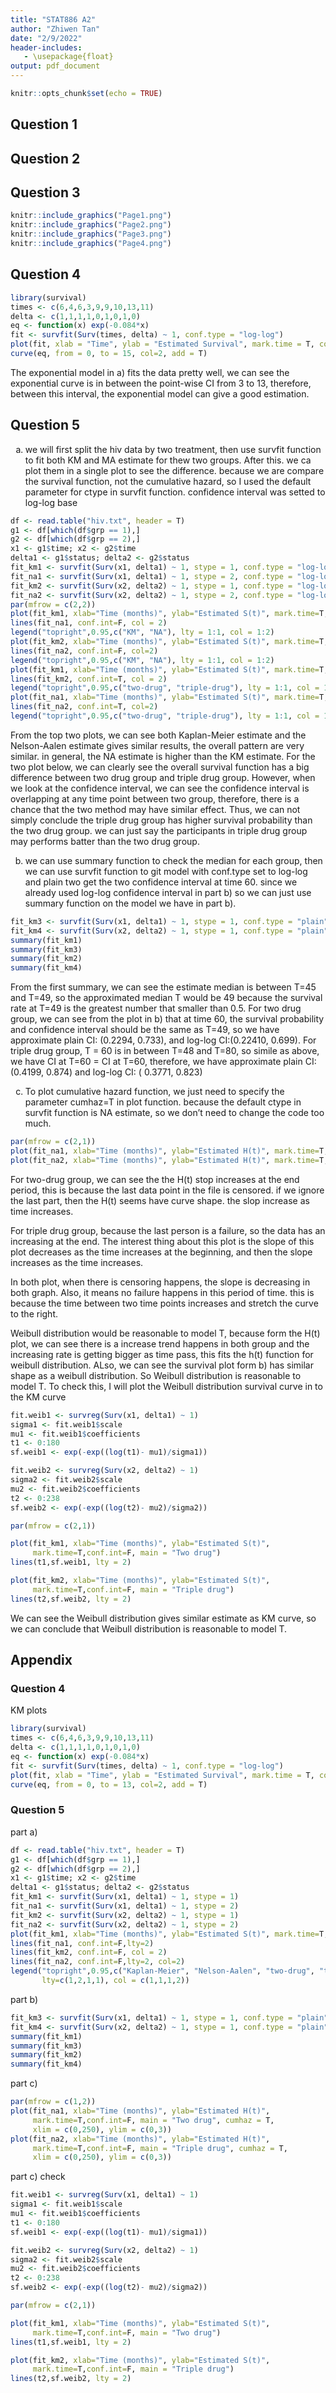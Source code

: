 ```yaml
---
title: "STAT886 A2"
author: "Zhiwen Tan"
date: "2/9/2022"
header-includes:
   - \usepackage{float}
output: pdf_document
---
```


```r
knitr::opts_chunk$set(echo = TRUE)
```

## Question 1

```{=latex}
From lecture, we know by greenwood's formula, we have\\
    \[
    \Hat{Var}[\hat{S}(t)] = [\hat{S}(t)]^2 \sum_{j:a_j<t} \frac{d_j}{n_j(n_j - d_j)}
    \]\\
    Now, let $Z = \hat{S}(t), g(Z) = log[-log \hat{S}(t)]$, then we have\\
    \begin{align*}
        g'(Z) &= \frac{d}{dZ} log[-log Z]\\
        &= \frac{-1}{log(Z)} \frac{d}{dZ} [-log(Z)] \tag{by chain rule}\\
        &= \frac{-1}{log(Z)} \frac{-1}{Z}\\
        &= \frac{1}{Zlog(Z)}\\
        &= \frac{1}{\hat{S}(t)log(\hat{S}(t))} \tag{since $Z =  \hat{S}(t)$}
    \end{align*}
    By the $\Delta$-method, we have $Var[g(Z)] \approx [g'(Z)]^2 Var(Z)$, the we have\\
    \begin{align*}
        Var[g(Z)] &= [\frac{1}{\hat{S}(t)log(\hat{S}(t))}]^2 * [\hat{S}(t)]^2 \sum_{j:a_j<t} \frac{d_j}{n_j(n_j - d_j)}\\
        &= [\frac{1}{log(\hat{S}(t))}]^2 * \sum_{j:a_j<t} \frac{d_j}{n_j(n_j - d_j)}\\
        &= [\frac{1}{log(\prod_{j:a_j < t}(1 - \frac{d_j}{n_j}))}]^2 * \sum_{j:a_j<t} \frac{d_j}{n_j(n_j - d_j)} \tag{KM estimate}\\ 
        &= [\frac{1}{\sum_{j:a_j < t}log(1 - \frac{d_j}{n_j})}]^2 * \sum_{j:a_j<t} \frac{d_j}{n_j(n_j - d_j)}\\
        &= \frac{\sum_{j:a_j<t} \frac{d_j}{n_j(n_j - d_j)}}{[\sum_{j:a_j < t}log(1 - \frac{d_j}{n_j})]^2}\\
        &= \frac{\sum_{j:a_j<t} \{d_j/n_j(n_j - d_j)\}}{{[\sum_{j:a_j < t}log(1 - d_j/n_j)]^2}}
    \end{align*}
    Now, we have proved \[\Hat{Var}\{log[-log\hat{S}(t)]\}= \frac{\sum_{j:a_j<t} \{d_j/n_j(n_j - d_j)\}}{{[\sum_{j:a_j < t}log(1 - d_j/n_j)]^2}}\]\\
    Now, we have proved \[\Hat{Var}\{log[-log\hat{S}(t)]\}= \frac{\sum_{j:a_j<t} \{d_j/n_j(n_j - d_j)\}}{{[\sum_{j:a_j < t}log(1 - d_j/n_j)]^2}}\]\\
    For confidence interval, we can use transformation method because we already have log(-log) transformation. Then let $\Psi = log[-log\hat{S}(t)]$, so we have $\Hat{Var}(\Psi) = \Hat{Var}\{log[-log\hat{S}(t)]\}$ Since we already have $\Hat{Var}\{log[-log\hat{S}(t)]\}$, so we can just use this. By the property of MLE's, we know $Z = \frac{\hat{\Psi} - \Psi}{\Hat{Var}(\Psi) ^{\frac{1}{2}}} \approx N(0,1)$. follow the same procedure from lecture, we have a CI for $\Psi$, $\Hat{\Psi_L} \le \Psi \le \Hat{\Psi_U}$ or ($\Hat{\Psi_L}, \Hat{\Psi_U}$). \\
    \begin{align*}
        \Hat{\Psi_L} &= \hat{\Psi} - Z_{1-\alpha/2}[\hat{Var}({\hat{\Psi}})]^{\frac{1}{2}}\\
        &= log[-log(\prod_{j:a_j < t}(1 - \frac{d_j}{n_j}))] - Z_{1-\alpha/2}[\frac{\sum_{j:a_j<t} \{d_j/n_j(n_j - d_j)\}}{{[\sum_{j:a_j < t}log(1 - d_j/n_j)]^2}}]^{\frac{1}{2}}\\
        \Hat{\Psi_U} &= \hat{\Psi} + Z_{1-\alpha/2}[\hat{Var}({\hat{\Psi}})]^{\frac{1}{2}}\\
        &= log[-log(\prod_{j:a_j < t}(1 - \frac{d_j}{n_j}))] + Z_{1-\alpha/2}[\frac{\sum_{j:a_j<t} \{d_j/n_j(n_j - d_j)\}}{{[\sum_{j:a_j < t}log(1 - d_j/n_j)]^2}}]^{\frac{1}{2}}\\
        P&(\Hat{\Psi_L} \le \Psi \le \Hat{\Psi_U}) = 1 - \alpha\\
        P&(\Hat{\Psi_L} \le log[-log S(t)] \le \Hat{\Psi_U}) = 1 - \alpha\\
    \end{align*}
    After this, we can apply inverse function of g() to the former CI interval to get CI for S(t) which is $(\hat{S_L}(t), \hat{S_U}(t))$.
    \begin{align*}
        P&(e^{\Hat{\Psi_L}} \le -log S(t) \le e^{\Hat{\Psi_U}}) = 1 - \alpha\\
        P&(-e^{\Hat{\Psi_L}} \le log S(t) \le -e^{\Hat{\Psi_U}}) = 1 - \alpha\\
        P&(e^{-e^{\Hat{\Psi_L}}} \le S(t) \le e^{-e^{\Hat{\Psi_U}}}) = 1 - \alpha\\
    \end{align*}
```

\newpage
## Question 2

```{=latex}
\begin{itemize}
\item[a)]
    Since $logT = \mu + \sigma W$, so $W = \frac{logT - \mu}{\sigma}$. Then we have \\
    \begin{align*}
        F_T(t) &= P(T \le t)\\
        &= P(e^{\mu + \sigma W} \le t)\\
        &= P(W \le \frac{logt - \mu}{\sigma})\\
        &= F_W(\frac{logt - \mu}{\sigma})\\
        &= 1 - e^{-e^{\frac{logt - \mu}{\sigma}}}
    \end{align*}
    Now, let $\mu = -\sigma log(\lambda), \sigma = 1/\beta$, then we have $\lambda = e^{-\mu/\sigma}, \beta = 1/\sigma$. plug this back in we have\\
    \begin{align*}
        F_T(t) &= 1 - e^{-e^{(logt + \frac{1}{\beta}log\lambda) \beta}}\\
        &= 1 - e^{-e^{(logt^\beta + log\lambda)}}\\
        &= 1 - e^{-e^{(log\lambda t^\beta)}}\\
        &= 1 - e^{-\lambda t^\beta}\\
        S_T(t) &= 1 - F_T(t)\\
        &= e^{-\lambda t^\beta} \tag{$t > 0, \lambda > 0, \beta > 0$}
    \end{align*}
    Now we can see this is the survival function of Weibull distribution, so we can conclude T has a Weibull distribution. The relationships are $\mu = -\sigma log(\lambda), \sigma = 1/\beta$.
    \item[b)]
    Since $\beta = 1/\sigma$, so we have $\beta = 1/1 =1$, Plug this back to the survival function for T, Then\\
    \[ S_T(t) =  e^{-\lambda t}\]\\
    This matches the survival function for exponential distribution, so we know T has an exponential distribution when $\sigma = 1$
\end{itemize}
```

\newpage
## Question 3

```r
knitr::include_graphics("Page1.png")
knitr::include_graphics("Page2.png")
knitr::include_graphics("Page3.png")
knitr::include_graphics("Page4.png")
```

\newpage
## Question 4

```{=latex}
\begin{itemize}
    \item[a)]
    Since we have an exponential distribution with hazard rate $\lambda$, Then \[f(t) = \lambda e^{-\lambda t}\]. From here, we have
    \begin{align*}
        L(\lambda) &= \prod_{i = 1}^n [f(t)]^{\delta_i} [S(t)]^{1-\delta_i}\\
        &= \prod_{i = 1}^n [\lambda e^{-\lambda x_i}]^{\delta_i} [e^{-\lambda x_i}]^{1-\delta_i} \tag{let $x_i$ be t at certain time point}\\
        &= \prod_{i = 1}^n [\lambda]^{\delta_i} e^{-\lambda x_i}\\
        &= [\lambda]^{\sum_{i=1}^n \delta_i} e^{-\lambda \sum_{i=1}^n x_i}\\
        \ell(\lambda) &= log([\lambda]^{\sum_{i=1}^n \delta_i} e^{-\lambda \sum_{i=1}^n x_i}) \tag{log likelihood}\\
        &= \sum_{i=1}^n \delta_i log \lambda - \lambda  \sum_{i=1}^n x_i
    \end{align*}
    Now, we have the log-likelihood function for $\lambda$, and next step is to get the mle\\
    \begin{align*}
        \ell'(\lambda) &= \frac{d}{d\lambda}(\sum_{i=1}^n \delta_i log \lambda - \lambda  \sum_{i=1}^n x_i)\\
        &= \sum_{i=1}^n \delta_i \frac{1}{\lambda} - \sum_{i=1}^n x_i\\
        0 &= \sum_{i=1}^n \delta_i \frac{1}{\lambda} - \sum_{i=1}^n x_i \tag{score equation}\\
        \hat{\lambda} &= \frac{\sum_{i=1}^n \delta_i}{\sum_{i=1}^n x_i}\\
        &= \frac{6}{6+4+6+3+9+9+10+13+11} \tag{take in values}\\
        &= 0.084
    \end{align*}\\
    Now, for mean survival time\\
    \begin{align*}
        \theta &= E(T) = \frac{1}{\lambda}\\
        \hat{\theta} &= \frac{1}{\hat{\lambda}}\tag{invariance property}\\
        &= \frac{1}{\frac{\sum_{i=1}^n \delta_i}{\sum_{i=1}^n x_i}}\\
        &= \frac{\sum_{i=1}^n x_i}{\sum_{i=1}^n \delta_i}\\
        &= 1/0.084\\
        &= 11.9
    \end{align*}\\
    Now we have the mle for both hazard rate and mean survival time.\\
    
    \item[b)]
    We can just use the KM estimate formula and greenwood's formula to get $\hat{S}(t)$, and $Var\hat{S}(t)$\\
    \begin{table}[H]
    \centering
    \begin{tabular}{|l|l|l|l|l|l|}
    \hline
    j & $a_j$ & $n_j$ & $d_j$   & $\hat{S}(t)$                    & $Var \hat{S}(t) $                                                                                 \\\hline
    1 & 3   & 9  & 1           & $1-\frac{1}{9} = \frac{8}{9}$        & $\frac{8}{9}^2 \frac{1}{9(9-1)} = 0.011$                                                                          \\\hline
    2 & 4   & 8   & 1           & $\frac{8}{9}(1-\frac{1}{8}) = \frac{7}{9}$    & $\frac{7}{9}^2 [\frac{1}{9(9-1)} + \frac{1}{8(8-1)}] = 0.019$                                                    \\\hline
    3 & 6   & 7   & 2           & $\frac{7}{9}(1-\frac{2}{7}) = \frac{5}{9}$    & $\frac{5}{9}^2 [\frac{1}{9(9-1)} + \frac{1}{8(8-1)} + \frac{2}{7(7-2)}] = 0.027$                                  \\\hline
    4 & 9   & 5   & 1           & $\frac{5}{9}(1-\frac{1}{5}) = \frac{4}{9}$    & $\frac{4}{9}^2 [\frac{1}{9(9-1)} + \frac{1}{8(8-1)} + \frac{2}{7(7-2)} + \frac{1}{5(5-1)}] = 0.027$               \\\hline
    5 & 13  & 1   & 1           & $\frac{4}{9}(1-1) = 0$                & $0^2 [\frac{1}{9(9-1)} + \frac{1}{8(8-1)} + \frac{2}{7(7-2)} + \frac{1}{5(5-1)} + \frac{1}{1-1}] = 0$ \\\hline
    \end{tabular}
    \end{table}

    \item[c)]
    we know $\hat{\mu} =$ area under $\hat{S}(t)$, so we can use the data from part b to calculate the mean\\
    \begin{align*}
        \hat{\mu} &= a_1 + \hat{S}(a_1t)(a_2 - a_1) + ... + \hat{S}(a_{k-1}t)(a_k - a_{k-1})\\
        &= 3 + 0.9*1 + 0.8*2 + 0.6*3 + 0.5*4 + 0\\
        &= 8.7
    \end{align*}
    we can see the result are not exactly the same, this may because we are assuming the survival time has exponetial distribution, but we don't make any assumption here. Also, we can see most of the censoring happends to the end of the study, so this will cause the mean estimation in the mle method be greater. in addition, the mle method will calculate integral of S(t) from 0 to $\infty$, this can also the cause a greater estimation.  Overall, this nonparametric estimate seems agree with the corresponding parametric estimate.
    \item[d)] 
    To plot the KM curve, we need to first set one vector for time and another vactor for failure status. then we can use survfit function to fit a KM curve on the two vectors, then we can plot it out. In here, I used the log-log parameter for CI, this ensure that CI will not exceed 1.
\end{itemize}
```
```r
library(survival)
times <- c(6,4,6,3,9,9,10,13,11)
delta <- c(1,1,1,1,0,1,0,1,0)
eq <- function(x) exp(-0.084*x)
fit <- survfit(Surv(times, delta) ~ 1, conf.type = "log-log")
plot(fit, xlab = "Time", ylab = "Estimated Survival", mark.time = T, conf.int = T)
curve(eq, from = 0, to = 15, col=2, add = T)
```

The exponential model in a) fits the data pretty well, we can see the exponential curve is in between the point-wise CI from 3 to 13, therefore, between this interval, the exponential model can give a good estimation.

\newpage
## Question 5

a) we will first split the hiv data by two treatment, then use survfit function to fit both KM and MA estimate for thew two groups. After this. we ca plot them in a single plot to see the difference. because we are compare the survival function, not the cumulative hazard, so I used the default parameter for ctype in survfit function. confidence interval was setted to log-log base

```r
df <- read.table("hiv.txt", header = T)
g1 <- df[which(df$grp == 1),]
g2 <- df[which(df$grp == 2),]
x1 <- g1$time; x2 <- g2$time
delta1 <- g1$status; delta2 <- g2$status
fit_km1 <- survfit(Surv(x1, delta1) ~ 1, stype = 1, conf.type = "log-log")
fit_na1 <- survfit(Surv(x1, delta1) ~ 1, stype = 2, conf.type = "log-log")
fit_km2 <- survfit(Surv(x2, delta2) ~ 1, stype = 1, conf.type = "log-log")
fit_na2 <- survfit(Surv(x2, delta2) ~ 1, stype = 2, conf.type = "log-log")
par(mfrow = c(2,2))
plot(fit_km1, xlab="Time (months)", ylab="Estimated S(t)", mark.time=T,conf.int=F, main = "Two drug")
lines(fit_na1, conf.int=F, col = 2)
legend("topright",0.95,c("KM", "NA"), lty = 1:1, col = 1:2)
plot(fit_km2, xlab="Time (months)", ylab="Estimated S(t)", mark.time=T,conf.int=F, main = "Triple drug")
lines(fit_na2, conf.int=F, col=2)
legend("topright",0.95,c("KM", "NA"), lty = 1:1, col = 1:2)
plot(fit_km1, xlab="Time (months)", ylab="Estimated S(t)", mark.time=T,conf.int=T, main = "Kaplan-Meier")
lines(fit_km2, conf.int=T, col = 2)
legend("topright",0.95,c("two-drug", "triple-drug"), lty = 1:1, col = 1:2)
plot(fit_na1, xlab="Time (months)", ylab="Estimated S(t)", mark.time=T,conf.int=T, main = "Nelson-Aalen")
lines(fit_na2, conf.int=T, col=2)
legend("topright",0.95,c("two-drug", "triple-drug"), lty = 1:1, col = 1:2)
```

From the top two plots, we can see both Kaplan-Meier estimate and the Nelson-Aalen estimate gives similar results, the overall pattern are very similar. in general, the NA estimate is higher than the KM estimate. For the two plot below, we can clearly see the overall survival function has a big difference between two drug group and triple drug group. However, when we look at the confidence interval, we can see the confidence interval is overlapping at any time point between two group, therefore, there is a chance that the two method may have similar effect. Thus, we can not simply conclude the triple drug group has higher survival probability than the two drug group. we can just say the participants in triple drug group may performs batter than the two drug group.

b) we can use summary function to check the median for each group, then we can use survfit function to git model with conf.type set to log-log and plain two get the two confidence interval at time 60. since we already used log-log confidence interval in part b) so we can just use summary function on the model we have in part b).

```r
fit_km3 <- survfit(Surv(x1, delta1) ~ 1, stype = 1, conf.type = "plain")
fit_km4 <- survfit(Surv(x2, delta2) ~ 1, stype = 1, conf.type = "plain")
summary(fit_km1)
summary(fit_km3)
summary(fit_km2)
summary(fit_km4)
```
From the first summary, we can see the estimate median is between T=45 and T=49, so the approximated median T would be 49 because the survival rate at T=49 is the greatest number that smaller than 0.5. For two drug group, we can see from the plot in b) that at time 60, the survival probability and confidence interval should be the same as T=49, so we have approximate plain CI: (0.2294, 0.733), and log-log CI:(0.22410, 0.699). For triple drug group, T = 60 is in between T=48 and T=80, so simile as above, we have CI at T=60 = CI at T=60, therefore, we have approximate plain CI: (0.4199, 0.874) and log-log CI: ( 0.3771, 0.823)

c) To plot cumulative hazard function, we just need to specify the parameter cumhaz=T in plot function. because the default ctype in survfit function is NA estimate, so we don't need to change the code too much. 

```r
par(mfrow = c(2,1))
plot(fit_na1, xlab="Time (months)", ylab="Estimated H(t)", mark.time=T,conf.int=F, main = "Two drug", cumhaz = T, xlim = c(0,250), ylim = c(0,3))
plot(fit_na2, xlab="Time (months)", ylab="Estimated H(t)", mark.time=T,conf.int=F, main = "Triple drug", cumhaz = T, xlim = c(0,250), ylim = c(0,3))
```

For two-drug group, we can see the the H(t) stop increases at the end period, this is because the last data point in the file is censored. if we ignore the last part, then the H(t) seems have curve shape. the slop increase as time increases. 

For triple drug group, because the last person is a failure, so the data has an increasing at the end. The interest thing about this plot is the slope of this plot decreases as the time increases at the beginning, and then the slope increases as the time increases. 

In both plot, when there is censoring happens, the slope is decreasing in both graph. Also, it means no failure happens in this period of time. this is because the time between two time points increases and stretch the curve to the right. 

Weibull distribution would be reasonable to model T, because form the H(t) plot, we can see there is a increase trend happens in both group and the increasing rate is getting bigger as time pass, this fits the h(t) function for weibull distribution. ALso, we can see the survival plot form b) has similar shape as a weibull distribution. So Weibull distribution is reasonable to model T. To check this, I will plot the Weibull distribution survival curve in to the KM curve

```r
fit.weib1 <- survreg(Surv(x1, delta1) ~ 1)
sigma1 <- fit.weib1$scale
mu1 <- fit.weib1$coefficients
t1 <- 0:180
sf.weib1 <- exp(-exp((log(t1)- mu1)/sigma1))

fit.weib2 <- survreg(Surv(x2, delta2) ~ 1)
sigma2 <- fit.weib2$scale
mu2 <- fit.weib2$coefficients
t2 <- 0:238
sf.weib2 <- exp(-exp((log(t2)- mu2)/sigma2))

par(mfrow = c(2,1))

plot(fit_km1, xlab="Time (months)", ylab="Estimated S(t)", 
     mark.time=T,conf.int=F, main = "Two drug")
lines(t1,sf.weib1, lty = 2)

plot(fit_km2, xlab="Time (months)", ylab="Estimated S(t)", 
     mark.time=T,conf.int=F, main = "Triple drug")
lines(t2,sf.weib2, lty = 2)
```

We can see the Weibull distribution gives similar estimate as KM curve, so we can conclude that Weibull distribution is reasonable to model T.

\newpage
## Appendix

### Question 4

KM plots

```r
library(survival)
times <- c(6,4,6,3,9,9,10,13,11)
delta <- c(1,1,1,1,0,1,0,1,0)
eq <- function(x) exp(-0.084*x)
fit <- survfit(Surv(times, delta) ~ 1, conf.type = "log-log")
plot(fit, xlab = "Time", ylab = "Estimated Survival", mark.time = T, conf.int = T)
curve(eq, from = 0, to = 13, col=2, add = T)
```

### Question 5

part a)

```r
df <- read.table("hiv.txt", header = T)
g1 <- df[which(df$grp == 1),]
g2 <- df[which(df$grp == 2),]
x1 <- g1$time; x2 <- g2$time
delta1 <- g1$status; delta2 <- g2$status
fit_km1 <- survfit(Surv(x1, delta1) ~ 1, stype = 1)
fit_na1 <- survfit(Surv(x1, delta1) ~ 1, stype = 2)
fit_km2 <- survfit(Surv(x2, delta2) ~ 1, stype = 1)
fit_na2 <- survfit(Surv(x2, delta2) ~ 1, stype = 2)
plot(fit_km1, xlab="Time (months)", ylab="Estimated S(t)", mark.time=T,conf.int=F)
lines(fit_na1, conf.int=F,lty=2)
lines(fit_km2, conf.int=F, col = 2)
lines(fit_na2, conf.int=F,lty=2, col=2)
legend("topright",0.95,c("Kaplan-Meier", "Nelson-Aalen", "two-drug", "triple-drug"),
       lty=c(1,2,1,1), col = c(1,1,1,2))
```

part b)

```r
fit_km3 <- survfit(Surv(x1, delta1) ~ 1, stype = 1, conf.type = "plain")
fit_km4 <- survfit(Surv(x2, delta2) ~ 1, stype = 1, conf.type = "plain")
summary(fit_km1)
summary(fit_km3)
summary(fit_km2)
summary(fit_km4)
```

part c)

```r
par(mfrow = c(1,2))
plot(fit_na1, xlab="Time (months)", ylab="Estimated H(t)", 
     mark.time=T,conf.int=F, main = "Two drug", cumhaz = T, 
     xlim = c(0,250), ylim = c(0,3))
plot(fit_na2, xlab="Time (months)", ylab="Estimated H(t)", 
     mark.time=T,conf.int=F, main = "Triple drug", cumhaz = T, 
     xlim = c(0,250), ylim = c(0,3))
```

part c) check

```r
fit.weib1 <- survreg(Surv(x1, delta1) ~ 1)
sigma1 <- fit.weib1$scale
mu1 <- fit.weib1$coefficients
t1 <- 0:180
sf.weib1 <- exp(-exp((log(t1)- mu1)/sigma1))

fit.weib2 <- survreg(Surv(x2, delta2) ~ 1)
sigma2 <- fit.weib2$scale
mu2 <- fit.weib2$coefficients
t2 <- 0:238
sf.weib2 <- exp(-exp((log(t2)- mu2)/sigma2))

par(mfrow = c(2,1))

plot(fit_km1, xlab="Time (months)", ylab="Estimated S(t)", 
     mark.time=T,conf.int=F, main = "Two drug")
lines(t1,sf.weib1, lty = 2)

plot(fit_km2, xlab="Time (months)", ylab="Estimated S(t)", 
     mark.time=T,conf.int=F, main = "Triple drug")
lines(t2,sf.weib2, lty = 2)
```
